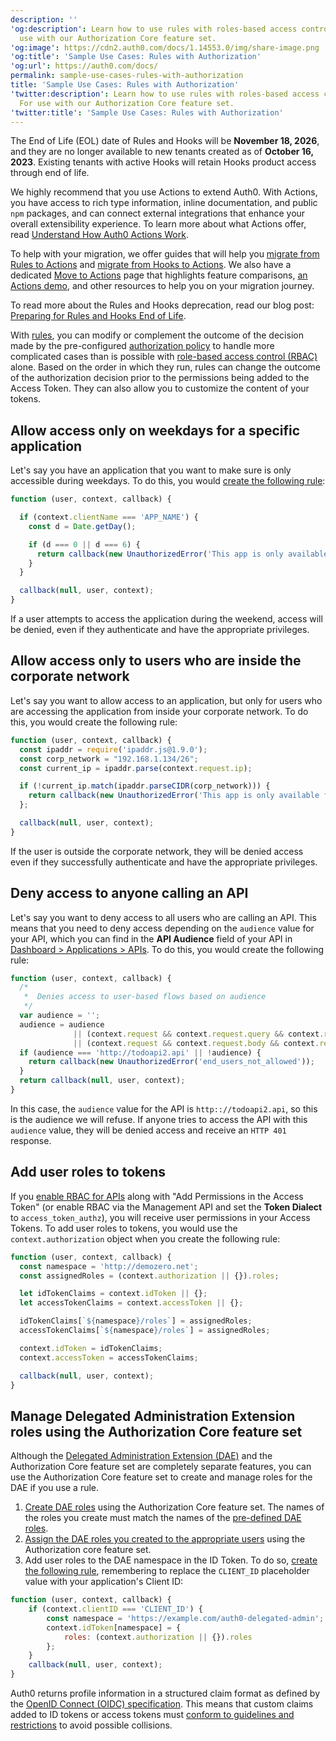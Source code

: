 ---
description: ''
'og:description': Learn how to use rules with roles-based access control (RBAC). For
  use with our Authorization Core feature set.
'og:image': https://cdn2.auth0.com/docs/1.14553.0/img/share-image.png
'og:title': 'Sample Use Cases: Rules with Authorization'
'og:url': https://auth0.com/docs/
permalink: sample-use-cases-rules-with-authorization
title: 'Sample Use Cases: Rules with Authorization'
'twitter:description': Learn how to use rules with roles-based access control (RBAC).
  For use with our Authorization Core feature set.
'twitter:title': 'Sample Use Cases: Rules with Authorization'
---
<Warning>

The End of Life (EOL) date of Rules and Hooks will be **November 18, 2026**, and they are no longer available to new tenants created as of **October 16, 2023**. Existing tenants with active Hooks will retain Hooks product access through end of life.

We highly recommend that you use Actions to extend Auth0. With Actions, you have access to rich type information, inline documentation, and public `npm` packages, and can connect external integrations that enhance your overall extensibility experience. To learn more about what Actions offer, read [Understand How Auth0 Actions Work](/docs/customize/actions/actions-overview).

To help with your migration, we offer guides that will help you [migrate from Rules to Actions](/docs/customize/actions/migrate/migrate-from-rules-to-actions) and [migrate from Hooks to Actions](/docs/customize/actions/migrate/migrate-from-hooks-to-actions). We also have a dedicated [Move to Actions](https://auth0.com/extensibility/movetoactions) page that highlights feature comparisons, [an Actions demo](https://www.youtube.com/watch?v=UesFSY1klrI), and other resources to help you on your migration journey.

To read more about the Rules and Hooks deprecation, read our blog post: [Preparing for Rules and Hooks End of Life](https://auth0.com/blog/preparing-for-rules-and-hooks-end-of-life/).

</Warning>

With [rules](/docs/customize/rules), you can modify or complement the outcome of the decision made by the pre-configured [authorization policy](/docs/manage-users/access-control/authorization-policies) to handle more complicated cases than is possible with [role-based access control (RBAC)](/docs/manage-users/access-control/rbac) alone. Based on the order in which they run, rules can change the outcome of the authorization decision prior to the permissions being added to the <Tooltip tip="Access Token: Authorization credential, in the form of an opaque string or JWT, used to access an API." cta="View Glossary" href="/docs/glossary?term=Access+Token">Access Token</Tooltip>. They can also allow you to customize the content of your tokens.

## Allow access only on weekdays for a specific application

Let's say you have an application that you want to make sure is only accessible during weekdays. To do this, you would [create the following rule](/docs/customize/rules/create-rules):

```js lines
function (user, context, callback) {

  if (context.clientName === 'APP_NAME') {
    const d = Date.getDay();

    if (d === 0 || d === 6) {
      return callback(new UnauthorizedError('This app is only available during the week.'));
    }
  }

  callback(null, user, context);
}
```

If a user attempts to access the application during the weekend, access will be denied, even if they authenticate and have the appropriate privileges.

## Allow access only to users who are inside the corporate network

Let's say you want to allow access to an application, but only for users who are accessing the application from inside your corporate network. To do this, you would create the following rule:

```js lines
function (user, context, callback) {
  const ipaddr = require('ipaddr.js@1.9.0');
  const corp_network = "192.168.1.134/26";
  const current_ip = ipaddr.parse(context.request.ip);

  if (!current_ip.match(ipaddr.parseCIDR(corp_network))) {
    return callback(new UnauthorizedError('This app is only available from inside the corporate network.'));
  };

  callback(null, user, context);
}
```

If the user is outside the corporate network, they will be denied access even if they successfully authenticate and have the appropriate privileges.

## Deny access to anyone calling an API

Let's say you want to deny access to all users who are calling an API. This means that you need to deny access depending on the `audience` value for your API, which you can find in the **API <Tooltip tip="Audience: Unique identifier of the audience for an issued token. Named aud in a token, its value contains the ID of either an application (Client ID) for an ID Token or an API (API Identifier) for an Access Token." cta="View Glossary" href="/docs/glossary?term=Audience">Audience</Tooltip>** field of your API in [Dashboard > Applications > APIs](https://manage.auth0.com/#/apis). To do this, you would create the following rule:

```js lines
function (user, context, callback) {
  /*
   *  Denies access to user-based flows based on audience
   */
  var audience = '';
  audience = audience
              || (context.request && context.request.query && context.request.query.audience)
              || (context.request && context.request.body && context.request.body.audience);
  if (audience === 'http://todoapi2.api' || !audience) {
    return callback(new UnauthorizedError('end_users_not_allowed'));
  }
  return callback(null, user, context);
}
```

In this case, the `audience` value for the API is `http:://todoapi2.api`, so this is the audience we will refuse. If anyone tries to access the API with this `audience` value, they will be denied access and receive an `HTTP 401` response.

## Add user roles to tokens

If you [enable RBAC for APIs](/docs/get-started/apis/enable-role-based-access-control-for-apis) along with "Add Permissions in the Access Token" (or enable RBAC via the <Tooltip tip="Management API: A product to allow customers to perform administrative tasks." cta="View Glossary" href="/docs/glossary?term=Management+API">Management API</Tooltip> and set the **Token Dialect** to `access_token_authz`), you will receive user permissions in your Access Tokens. To add user roles to tokens, you would use the `context.authorization` object when you create the following rule:

```js lines
function (user, context, callback) {
  const namespace = 'http://demozero.net';
  const assignedRoles = (context.authorization || {}).roles;

  let idTokenClaims = context.idToken || {};
  let accessTokenClaims = context.accessToken || {};

  idTokenClaims[`${namespace}/roles`] = assignedRoles;
  accessTokenClaims[`${namespace}/roles`] = assignedRoles;

  context.idToken = idTokenClaims;
  context.accessToken = accessTokenClaims;

  callback(null, user, context);
}
```

## Manage Delegated Administration Extension roles using the Authorization Core feature set

Although the [Delegated Administration Extension (DAE)](/docs/customize/extensions/delegated-administration-extension) and the Authorization Core feature set are completely separate features, you can use the Authorization Core feature set to create and manage roles for the DAE if you use a rule.

1. [Create DAE roles](/docs/manage-users/access-control/configure-core-rbac/roles/create-roles) using the Authorization Core feature set. The names of the roles you create must match the names of the [pre-defined DAE roles](/docs/customize/extensions/delegated-administration-extension#assign-roles-to-users).
2. [Assign the DAE roles you created to the appropriate users](/docs/manage-users/access-control/configure-core-rbac/rbac-users/assign-roles-to-users) using the Authorization core feature set.
3. Add user roles to the DAE namespace in the ID Token. To do so, [create the following rule](/docs/customize/rules/create-rules), remembering to replace the `CLIENT_ID` placeholder value with your application's Client ID:

```js lines
function (user, context, callback) {
    if (context.clientID === 'CLIENT_ID') {
        const namespace = 'https://example.com/auth0-delegated-admin';
        context.idToken[namespace] = {
            roles: (context.authorization || {}).roles
        };
    }
    callback(null, user, context);
}
```

<Warning>

Auth0 returns profile information in a structured claim format as defined by the [OpenID Connect (OIDC) specification](https://openid.net/specs/openid-connect-core-1_0.html#StandardClaims). This means that custom claims added to ID tokens or access tokens must [conform to guidelines and restrictions](/docs/secure/tokens/json-web-tokens/create-custom-claims) to avoid possible collisions.

</Warning>